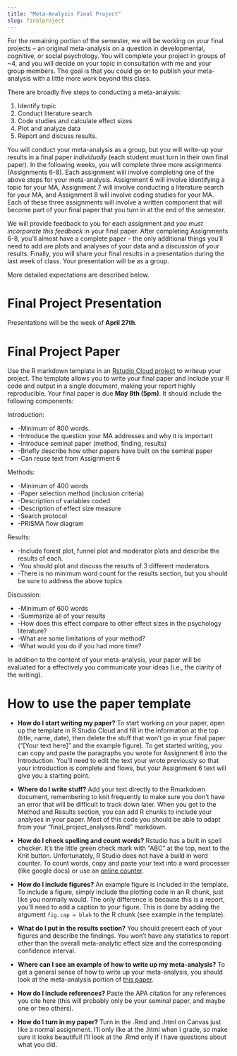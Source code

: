 ```yaml
---
title: "Meta-Analysis Final Project"
slug: finalproject
---
```


For the remaining portion of the semester, we will be working on your final projects -- an original meta-analysis on a question in developmental, cognitive, or social psychology. You will complete your project in groups of ~4, and you will decide on your topic in consultation with me and your group members. The goal is that you could go on to publish your meta-analysis with a little more work beyond this class.

There are broadly five steps to conducting a meta-analysis: 

1. Identify topic
2. Conduct literature search
3. Code studies and calculate effect sizes
4. Plot and analyze data
5. Report and discuss results.

You will conduct your meta-analysis as a group, but you will write-up your results in a final paper *individually* (each student must turn in their own final paper). In the following weeks, you will complete three more assignments (Assignments 6-8). Each assignment will involve completing one of the above steps for your meta-analysis. Assignment 6 will involve identifying a topic for your MA, Assignment 7 will involve conducting a literature search for your MA, and Assignment 8 will involve coding studies for your MA. Each of these three assignments will involve a written component that will become part of your final paper that you turn in at the end of the semester.

We will provide feedback to you for each assignment and *you must incorporate this feedback* in your final paper. After completing Assignments 6-8, you'll almost have a complete paper -- the only additional things you'll need to add are plots and analyses of your data and a discussion of your results.  Finally, you will share your final results in a presentation during the last week of class. Your presentation will be as a group. 

More detailed expectations are described below.

# Final Project Presentation

Presentations will be the week of **April 27th**. 

# Final Project Paper

Use the R markdown template in an  [Rstudio Cloud project](https://rstudio.cloud/spaces/35356/project/1213062) to writeup your project. The template allows you to write your final paper and include your R code and output in a single document, making your report highly reproducible. Your final paper is due **May 8th (5pm)**. It should include the following components:


Introduction:

* -Minimum of 800 words. 
* -Introduce the question your MA addresses and why it is important
* -Introduce seminal paper (method, finding, results) 
* -Briefly describe how other papers have built on the seminal paper
* -Can reuse text from Assignment 6


Methods:

* -Minimum of 400 words
* -Paper selection method (inclusion criteria)
* -Description of variables coded
* -Description of effect size measure
* -Search protocol
* -PRISMA flow diagram


Results:

* -Include forest plot, funnel plot and moderator plots and describe the results of each.
* -You should plot and discuss the results of 3 different moderators
* -There is no minimum word count for the results section, but you should be sure to address the above topics 
  
Discussion:

* -Minimum of 600 words
* -Summarize all of your results
* -How does this effect compare to other effect sizes in the psychology literature?
* -What are some limitations of your method?
* -What would you do if you had more time?

In addition to the content of your meta-analysis, your paper will be evaluated for a effectively you communicate your ideas (i.e., the clarity of the writing). 

# How to use the paper template

* **How do I start writing my paper?** To start working on your paper, open up the template in R Studio Cloud and fill in the information at the top (title, name, date), then delete the stuff that won't go in your final paper ("[Your text here]" and the example figure).  To get started writing, you can copy and paste the paragraphs you wrote for Assignment 6 into the Introduction. You'll need to edit the text your wrote previously so that your introduction is complete and flows, but your Assignment 6 text will give you a starting point. 

* **Where do I write stuff?** Add your text directly to the Rmarkdown document, remembering to knit frequently to make sure you don't have an error that will be difficult to track down later. When you get to the Method and Results section, you can add R chunks to include your analyses in your paper. Most of this code you should be able to adapt from your "final_project_analyses.Rmd" markdown.

* **How do I check spelling and count words?** Rstudio has a built in spell checker. It's the little green check mark with "ABC" at the top, next to the Knit button. Unfortunately, R Studio does not have a build in word counter. To count words, copy and paste your text into a word processer (like google docs) or use an [online counter](https://wordcounter.io/). 

* **How do I include figures?** An example figure is included in the template. To include a figure, simply include the plotting code in an R chunk, just like you normally would. The only difference is because this is a report, you'll need to add a caption to your figure. This is done by adding the argument `fig.cap = blah` to the R chunk (see example in the template).

* **What do I put in the results section?** You should present each of your figures and describe the findings. You won't have any statistics to report other than the overall meta-analytic effect size and the corresponding confidence interval. 

* **Where can I see an example of how to write up my meta-analysis?** To get a general sense of how to write up your meta-analysis, you should look at the meta-analysis portion of [this paper](/readings/lewis2020.pdf). 
* **How do I include references?** Paste the APA citation for any references you cite here (this will probably only be your seminal paper, and maybe one or two others).

* **How do I turn in my paper?** Turn in the .Rmd and .html on Canvas just like a normal assignment. I'll only like at the .html when I grade, so make sure it looks beautiful! I'll look at the .Rmd only if I have questions about what you did.






